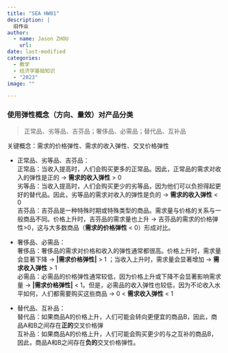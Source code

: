```yaml
---
title: "SEA HW01"
description: |
  旧作业
author:
  - name: Jason ZHOU
    url: 
date: last-modified
categories:
  - 教学
  - 经济学基础知识
  - "2023"
image: ""

---
```


### 使用弹性概念（方向、量效）对产品分类
>正常品、劣等品、吉芬品；奢侈品、必需品；替代品、互补品

关键概念：需求的价格弹性、需求的收入弹性、交叉价格弹性

- 正常品、劣等品、吉芬品：
<br>正常品：当收入提高时，人们会购买更多的正常品。因此，正常品的需求对收入的弹性是正的 → **需求的收入弹性** > 0 
<br>劣等品：当收入提高时，人们会购买更少的劣等品，因为他们可以负担得起更好的替代品。因此，劣等品的需求对收入的弹性是负的 → **需求的收入弹性** < 0
<br>吉芬品：吉芬品是一种特殊时期或特殊类型的商品。需求量与价格的关系与一般商品不同。价格上升时，吉芬品的需求量也上升 → 吉芬品的需求的价格弹性>0，这与大多数商品（**需求的价格弹性** < 0）形成对比。

- 奢侈品、必需品：
<br>奢侈品：奢侈品的需求对价格和收入的弹性通常都很高。价格上升时，需求量会显著下降 → **|需求价格弹性|** > 1 ；当收入上升时，需求量会显著增加 → **需求收入弹性** > 1
<br>必需品：必需品的价格弹性通常较低，因为价格上升或下降不会显著影响需求量 →  **|需求价格弹性|** < 1。但是，必需品的收入弹性也较低，因为不论收入水平如何，人们都需要购买这些商品 → 0 < **需求收入弹性** < 1

- 替代品、互补品：
<br>替代品：如果商品A的价格上升，人们可能会转向更便宜的商品B，因此，商品A和B之间存在**正的**交叉价格弹
<br>互补品：如果商品A的价格上升，人们可能会购买更少的与之互补的商品B，因此，商品A和B之间存在**负的**交叉价格弹性。